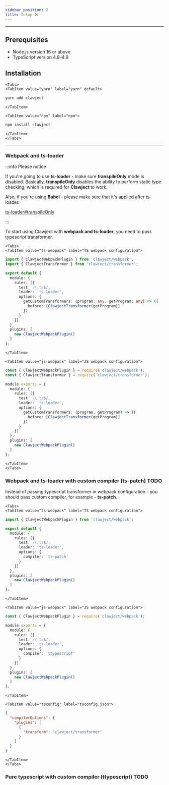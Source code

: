 ```yaml
---
sidebar_position: 2
title: Setup 🛠️
---
```


<hr/>

## Prerequisites
  - Node.js version 16 or above
  - TypeScript version 4.8–4.9

## Installation


```mdx-code-block
<Tabs>
<TabItem value="yarn" label="yarn" default>
```

```bash
yarn add clawject
```

```mdx-code-block
</TabItem>

<TabItem value="npm" label="npm">
```

```bash
npm install clawject
```

```mdx-code-block
</TabItem>
</Tabs>
```

<hr/>

### Webpack and ts-loader

:::info Please notice

If you're going to use **ts-loader** - make sure **transpileOnly** mode is disabled.
Basically, **transpileOnly** disables the ability to perform static type checking,
which is required for **Clawject** to work.

Also, if you're using **Babel** - please make sure that it's applied after ts-loader.

[ts-loader#transpileOnly](https://github.com/TypeStrong/ts-loader#transpileonly)

:::

To start using Clawject with **webpack and ts-loader**, you need to pass typescript transformer.

```mdx-code-block
<Tabs>
<TabItem value="ts-webpack" label="TS webpack configuration">
```

```ts
import { ClawjectWebpackPlugin } from 'clawject/webpack';
import { ClawjectTransformer } from 'clawject/transformer';

export default {
  module: {
    rules: [{
      test: /\.ts$/,
      loader: 'ts-loader',
      options: {
        getCustomTransformers: (program: any, getProgram: any) => ({
          before: [ClawjectTransformer(getProgram)]
        })
      }
    }]
  },
  plugins: [
    new ClawjectWebpackPlugin()
  ]
};
```

```mdx-code-block
</TabItem>

<TabItem value="js-webpack" label="JS webpack configuration">
```

```ts
const { ClawjectWebpackPlugin } = require('clawject/webpack');
const { ClawjectTransformer } = require('clawject/transformer');

module.exports = {
  module: {
    rules: [{
      test: /\.ts$/,
      loader: 'ts-loader',
      options: {
        getCustomTransformers: (program, getProgram) => ({
          before: [ClawjectTransformer(getProgram)]
        })
      }
    }]
  },
  plugins: [
    new ClawjectWebpackPlugin()
  ]
};
```

```mdx-code-block
</TabItem>
</Tabs>
```

### Webpack and ts-loader with custom compiler (ts-patch) TODO

Instead of passing typescript transformer in webpack configuration -
you should pass custom compiler, for example - **ts-patch**.

```mdx-code-block
<Tabs>
<TabItem value="ts-webpack" label="TS webpack configuration">
```

```ts
import { ClawjectWebpackPlugin } from 'clawject/webpack';

export default {
  module: {
    rules: [{
      test: /\.ts$/,
      loader: 'ts-loader',
      options: {
        compiler: 'ts-patch'
      }
    }]
  },
  plugins: [
    new ClawjectWebpackPlugin()
  ]
};
```

```mdx-code-block
</TabItem>

<TabItem value="js-webpack" label="JS webpack configuration">
```

```ts
const { ClawjectWebpackPlugin } = require('clawject/webpack');

module.exports = {
  module: {
    rules: [{
      test: /\.ts$/,
      loader: 'ts-loader',
      options: {
        compiler: 'ttypescript'
      }
    }]
  },
  plugins: [
    new ClawjectWebpackPlugin()
  ]
};
```

```mdx-code-block
</TabItem>

<TabItem value="tsconfig" label="tsconfig.json">
```

```json
{
  "compilerOptions": {
    "plugins": [
      {
        "transform": "clawject/transformer"
      }
    ]
  }
}
```

```mdx-code-block
</TabItem>
</Tabs>
```

### Pure typescript with custom compiler (ttypescript) TODO
